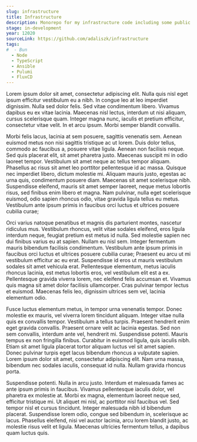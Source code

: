 ```yaml
---
slug: infrastructure
title: Infrastructure
description: Monorepo for my infrastructure code including some public packages and tools.
stage: in-development
year: 12020
sourceLink: https://github.com/adaliszk/infrastructure
tags:
#  - Bun
  - Node
  - TypeScript
  - Ansible
  - Pulumi
  - FluxCD
---
```


Lorem ipsum dolor sit amet, consectetur adipiscing elit. Nulla quis nisl eget ipsum efficitur vestibulum eu a nibh. In congue leo at leo imperdiet dignissim. Nulla sed dolor felis. Sed vitae condimentum libero. Vivamus dapibus eu ex vitae lacinia. Maecenas nisl lectus, interdum ut nisi aliquam, cursus scelerisque quam. Integer magna nunc, iaculis et pretium efficitur, consectetur vitae velit. In et arcu ipsum. Morbi semper blandit convallis.

Morbi felis lacus, lacinia at sem posuere, sagittis venenatis sem. Aenean euismod metus non nisi sagittis tristique ac ut lorem. Duis dolor tellus, commodo ac faucibus a, posuere vitae ligula. Aenean non facilisis neque. Sed quis placerat elit, sit amet pharetra justo. Maecenas suscipit mi in odio laoreet tempor. Vestibulum sit amet neque ac tellus tempor aliquam. Phasellus ac risus sit amet leo porttitor pellentesque id ac massa. Quisque nec imperdiet libero, dictum molestie mi. Aliquam mauris justo, egestas ac urna quis, condimentum posuere diam. Maecenas sit amet scelerisque nibh. Suspendisse eleifend, mauris sit amet semper laoreet, neque metus lobortis risus, sed finibus enim libero et magna. Nam pulvinar, nulla eget scelerisque euismod, odio sapien rhoncus odio, vitae gravida ligula tellus eu metus. Vestibulum ante ipsum primis in faucibus orci luctus et ultrices posuere cubilia curae;

Orci varius natoque penatibus et magnis dis parturient montes, nascetur ridiculus mus. Vestibulum rhoncus, velit vitae sodales eleifend, eros ligula interdum neque, feugiat pretium est metus id nulla. Sed molestie sapien nec dui finibus varius eu at sapien. Nullam eu nisl sem. Integer fermentum mauris bibendum facilisis condimentum. Vestibulum ante ipsum primis in faucibus orci luctus et ultrices posuere cubilia curae; Praesent eu arcu ut mi vestibulum efficitur ac eu erat. Suspendisse id eros ut mauris vestibulum sodales sit amet vehicula erat. Pellentesque elementum, metus iaculis rhoncus lacinia, est metus lobortis eros, vel vestibulum elit est a ex. Pellentesque gravida viverra lorem, nec eleifend felis accumsan et. Vivamus quis magna sit amet dolor facilisis ullamcorper. Cras pulvinar tempor lectus et euismod. Maecenas felis leo, dignissim ultrices sem vel, lacinia elementum odio.

Fusce luctus elementum metus, in tempor urna venenatis tempor. Donec molestie ex mauris, vel viverra lorem tincidunt aliquam. Integer vitae nulla quis ex convallis tempor. Vestibulum a tellus turpis. Praesent hendrerit enim eget gravida convallis. Praesent ornare velit ac lacinia egestas. Sed non sem convallis, interdum ante vel, hendrerit mi. Suspendisse potenti. Mauris tempus ex non fringilla finibus. Curabitur in euismod ligula, quis iaculis nibh. Etiam sit amet ligula placerat tortor aliquam luctus vel sit amet sapien. Donec pulvinar turpis eget lacus bibendum rhoncus a vulputate sapien. Lorem ipsum dolor sit amet, consectetur adipiscing elit. Nam urna massa, bibendum nec sodales iaculis, consequat id nulla. Nullam gravida rhoncus porta.

Suspendisse potenti. Nulla in arcu justo. Interdum et malesuada fames ac ante ipsum primis in faucibus. Vivamus pellentesque iaculis dolor, vel pharetra ex molestie at. Morbi ex magna, elementum laoreet neque sed, efficitur tristique mi. Ut aliquet mi nisl, ac porttitor nisl faucibus vel. Sed tempor nisl et cursus tincidunt. Integer malesuada nibh id bibendum placerat. Suspendisse lorem odio, congue sed bibendum in, scelerisque ac lacus. Phasellus eleifend, nisi vel auctor lacinia, arcu lorem blandit justo, ac molestie risus velit et ligula. Maecenas ultricies fermentum tellus, a dapibus quam luctus quis.

